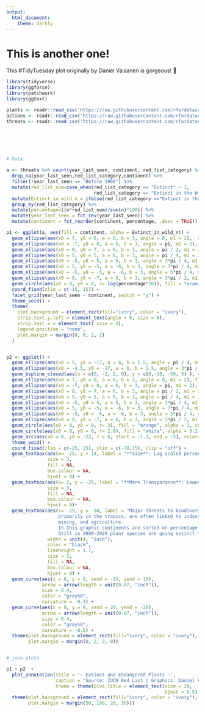 ```yaml
---
output:
  html_document:
    theme: darkly
---
```


# This is another one!

This #TidyTuesday plot originally by Daniel Vaisanen is gorgeous! 🌸

```r
library(tidyverse)
library(ggforce)
library(patchwork)
library(ggtext)
```

```r
plants <- readr::read_csv('https://raw.githubusercontent.com/rfordatascience/tidytuesday/master/data/2020/2020-08-18/plants.csv')
actions <- readr::read_csv('https://raw.githubusercontent.com/rfordatascience/tidytuesday/master/data/2020/2020-08-18/actions.csv')
threats <- readr::read_csv('https://raw.githubusercontent.com/rfordatascience/tidytuesday/master/data/2020/2020-08-18/threats.csv')






# Data

a <- threats %>% count(year_last_seen, continent, red_list_category) %>% 
  drop_na(year_last_seen,red_list_category,continent) %>% 
  filter(!year_last_seen == "Before 1900") %>% 
  mutate(red_list_num=case_when(red_list_category == "Extinct" ~ 1,
                                red_list_category == "Extinct in the Wild" ~ 0)) %>% 
  mutate(Extinct_in_wild_n = ifelse(red_list_category =="Extinct in the Wild",n,0)) %>% # should be NA instead of 0, but makes a nicer visualisation this way
  group_by(red_list_category) %>% 
  mutate(percentage=((n*red_list_num)/sum(n)*100)) %>% 
  mutate(year_last_seen = fct_rev(year_last_seen)) %>% 
  mutate(continent = fct_reorder(continent, percentage, .desc = TRUE))
```


```r
p1 <- ggplot(a, aes(fill = continent, alpha = Extinct_in_wild_n)) +
  geom_ellipse(aes(x0 = 7, y0 = 0, a = 6, b = 3, angle = 0, m1 = 2),  color = "transparent") + #right
  geom_ellipse(aes(x0 = -7, y0 = 0, a = 6, b = 3, angle = pi, m1 = 2),  color = "transparent") + #left
  geom_ellipse(aes(x0 = 0, y0 = 7, a = 6, b = 3, angle = pi / 2, m1 = 2), color = "transparent") + #top
  geom_ellipse(aes(x0 = 5, y0 = 5, a = 6, b = 3, angle = pi / 4, m1 = 2), color = "transparent") + #dia_top_right
  geom_ellipse(aes(x0 = -5, y0 = 5, a = 6, b = 3, angle = 3*pi / 4, m1 = 2),  color = "transparent") + #dia_top_left
  geom_ellipse(aes(x0 = 5, y0 = -5, a = -6, b = 3, angle = 7*pi / 4, m1 = 2),  color = "transparent") + #dia_bottom_right
  geom_ellipse(aes(x0 = -5, y0 = -5, a = -6, b = 3, angle = 5*pi / 4, m1 = 2), color = "transparent") + #dia_bottom_left
  geom_ellipse(aes(x0 = 0, y0 = -7, a = 6, b = 3, angle = 3*pi / 2, m1 = 2),  color = "transparent") + #bottom
  geom_circle(aes(x0 = 0, y0 = 0, r= log(percentage*10)), fill = "orange", alpha = 1, color = "darkorange") + # center
  coord_fixed(xlim = c(-15, 15)) +
  facet_grid(year_last_seen ~ continent, switch = "y") +
  theme_void() +
  theme(
    plot.background = element_rect(fill="ivory", color = "ivory"),
    strip.text.y.left = element_text(angle = 0, size = 6),
    strip.text.x = element_text( size = 6),
    legend.position = "none",
    plot.margin = margin(0, 0, 2, 2)
  )


p2 <- ggplot() +
  geom_ellipse(aes(x0 = 5, y0 = -17, a = 6, b = 1.5, angle = pi / 4, m1 = 2), fill="#919c4c", alpha = .7, color = "transparent") + #dia_top_right
  geom_ellipse(aes(x0 = -4.5, y0 = -17, a = 6, b = 1.5, angle = 3*pi / 4, m1 = 2), fill="#919c4c", alpha = .7, color = "transparent") +
  geom_bspline_closed(aes(x = c(0, -2, 2, 0), y = c(0,-10, -50, 5) ), color="#919c4c", alpha = .9) +
  geom_ellipse(aes(x0 = 7, y0 = 0, a = 6, b = 3, angle = 0, m1 = 2), fill= "#f5c04a", alpha = 0.5, color = "transparent") + #right
  geom_ellipse(aes(x0 = -7, y0 = 0, a = 6, b = 3, angle = pi, m1 = 2), fill="#f5c04a", alpha = 0.5, color = "transparent") + #left
  geom_ellipse(aes(x0 = 0, y0 = 7, a = 6, b = 3, angle = pi / 2, m1 = 2), fill= "#f5c04a", alpha = 0.5, color = "transparent") + #top
  geom_ellipse(aes(x0 = 5, y0 = 5, a = 6, b = 3, angle = pi / 4, m1 = 2), fill="#f5c04a", alpha = 0.5, color = "transparent") + #dia_top_right
  geom_ellipse(aes(x0 = -5, y0 = 5, a = 6, b = 3, angle = 3*pi / 4, m1 = 2), fill="#f5c04a", alpha = 0.5, color = "transparent") + #dia_top_left
  geom_ellipse(aes(x0 = 5, y0 = -5, a = -6, b = 3, angle = 7*pi / 4, m1 = 2), fill="#f5c04a", alpha = 0.5, color = "transparent") + #dia_bottom_right
  geom_ellipse(aes(x0 = -5, y0 = -5, a = -6, b = 3, angle = 5*pi / 4, m1 = 2), fill="#f5c04a", alpha = 0.5, color = "transparent") + #dia_bottom_left
  geom_ellipse(aes(x0 = 0, y0 = -7, a = 6, b = 3, angle = 3*pi / 2, m1 = 2), fill="#f5c04a", alpha = 0.5, color = "transparent") + #bottom
  geom_circle(aes(x0 = 0, y0 = 0, r= 3), fill = "orange", alpha = 1, color = "transparent") +
  geom_circle(aes(x0 = 0, y0 = 0, r= 2.8), fill = "white", alpha = 0.2, color = "transparent") +
  geom_arc(aes(x0 = 0, y0 = -22, r = 6, start = -1.3, end = -5), color="blue", alpha = .0) +
  theme_void() +
  coord_fixed(xlim = c(-25, 25), ylim = c(-70,15), clip = "off") +
  geom_textbox(aes(x= -25, y = 14, label = "**Size**: Log scaled percentages of\n extinct plants"),
               size = 3,
               fill = NA,
               box.colour = NA,
               hjust = 0) +
  geom_textbox(aes(x= 2, y = -25, label = "**More Transparance**: Lower amount of\n plants extinct in the wild"),
               size = 3,
               fill = NA,
               box.colour = NA,
               hjust = 0)+
  geom_textbox(aes(x= -25, y = -50, label = "Major threats to biodiversity, especially in areas of exceptional plant diversity, 
                   primarily in the tropics, are often linked to industrial-scale activities such as timber exploitation or large plantations, 
                   mining, and agriculture.
                   In this graphic continents are sorted on percentage of most extinct plant species. Africa has had the most extinct plants while Europe has the least.
                   Still in 2000-2020 plant species are going extinct."), 
               width = unit(4, "inch"),
               color = "black",
               lineheight = 1.7,
               size = 3,
               fill = NA,
               box.colour = NA,
               hjust = 0) +
  geom_curve(aes(x = 0, y = 0, xend = -20, yend = 10),
             arrow = arrow(length = unit(0.07, "inch")), 
             size = 0.4,
             color = "gray50", 
             curvature = -0.3) +
  geom_curve(aes(x = 8, y = 8, xend = 20, yend = -20),
             arrow = arrow(length = unit(0.07, "inch")), 
             size = 0.4,
             color = "gray50", 
             curvature = -0.5) +
  theme(plot.background = element_rect(fill="ivory", color = "ivory"),
        plot.margin = margin(0, 2, 2, 0))


# join plots

p1 + p2  + 
  plot_annotation(title = '— Extinct and Endangered Plants —',
                  caption = "Source: IUCN Red List | Graphics: Daniel Vaisanen",
                  theme = theme(plot.title = element_text(size = 24, 
                                                          hjust = 0.5)) & 
  theme(plot.background = element_rect(fill="ivory", color = "ivory"),
        plot.margin = margin(50, 180, 20, 30)))

```





